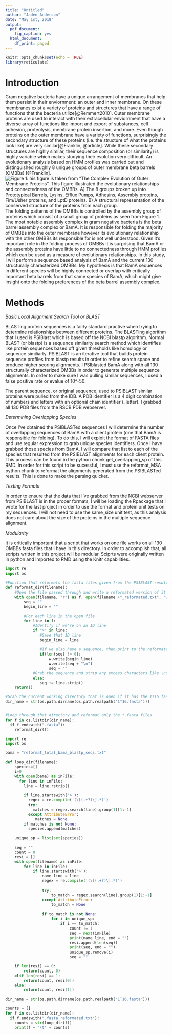 ```yaml
---
title: "Untitled"
author: "Jaden Anderson"
date: "May 1st, 2018"
output:
  pdf_document:
    fig_caption: yes
  html_document:
    df_print: paged
---
```


```r
knitr::opts_chunk$set(echo = TRUE)
library(reticulate)
```
# Introduction

Gram negative bacteria have a unique arrangement of membranes that help them persist in their enviornment: an outer and inner membrane. On these membranes exist a variety of proteins and structures that have a range of functions that the bacteria utilize[@Remmert2010]. Outer membrane proteins are used to interact with their extracellular enviornment that have a diverse array of functions like import and export of substances, cell adhesion, proteolysis, membrane protein insertion, and more. Even though proteins on the outer membrane have a variety of functions, surprisingly the secondary structure of these proteins (i.e. the structure of what the proteins look like) are very similar[@Franklin, @article]. While these secondary structures are highly similar, their sequence composition (or similarity) is highly variable which makes studying their evolution very difficult. An evolutionary analysis based on HMM profiles was carried out and distinguished roughly 8 unique groups of outer membrane beta barrels (OMBBs) [@Franklin]. ![Figure 1: his figure is taken from "The Complex Evolution of Outer Membrane Proteins". This figure illustrated the evolutionary relationships and connectedness of the OMBBs. A) The 8 groups broken up into Prototypical Barrels, Lysins, Efflux Pumps, Adhesins, Assembly proteins, Fim/Usher proteins, and LptD proteins. B) A structural representation of the conserved structure of the proteins from each group. ](groups_ombbs.png) The folding patterns of the OMBBs is controlled by the assembly group of proteins which consist of a small group of proteins as seen from Figure 1. The most notable assembly complex in gram negative bacteria is the beta barrel assembly complex or BamA. It is responsible for folding the majority of OMBBs into the outer membrane however its evolutionary relationship with the other OMBBs its responsible for is not well understood. Given it's important role in the folding process of OMBBs it is surprising that BamA or the assembly proteins have little to no connectedness through HMM profiles which can be used as a measure of evolutionary relationships. In this study, I will perform a sequence based analysis of BamA and the current 130 structurally characterized OMBBs. My hypothesis is that BamA sequences in different species will be highly connected or overlap with critically important beta barrels from that same species of BamA, which might give insight onto the folding preferences of the beta barrel assembly complex.

# Methods

_Basic Local Alignment Search Tool or BLAST_

BLASTing protein sequences is a fairly standard practive when trying to determine relationships between different proteins. The BLASTing algorithm that I used is PSIBlast which is based off the NCBI blastp algorithm. Normal BLAST (or blastp) is a sequence similarity search method which identifies like protein sequences based off given thresholds like homology or sequence similiarty. PSIBLAST is an iterative tool that builds protein sequence profiles from blastp results in order to refine search space and produce higher scoring alignments. I PSIblasted BamA along with all 130 structurally characterized OMBBs in order to generate multiple sequence alignments. In order to make sure I was pulling similar sequences, I used a false positive rate or evalue of 10^-50. 

The parent sequence, or original sequence, used to PSIBLAST similar proteins were pulled from the IDB. A PDB identifier is a 4 digit combination of numbers and letters with an optional chain identifier (_letter). I grabbed all 130 PDB files from the RSCB PDB webserver. 

_Determining Overlapping Species_

Once I've obtained the PSIBLASTed sequences I will determine the number of overlapping sequences of BamA with a client protein (one that BamA is responsible for folding). To do this, I will exploit the format of FASTA files and use regular expression to grab unique species identifiers. Once I have grabbed those species from BamA, I will compare that list to each of the species that resulted from the PSIBLAST alignments for each client protein. This process can be found in the python chunk get_overlapping_sp of this RMD. In order for this script to be sucessful, I must use the reformat_MSA python chunk to reformat the alignments generated from the PSIBLASTed results. This is done to make the parsing quicker. 

_Testing Formats_

In order to ensure that the data that I've grabbed from the NCBI webserver from PSIBLAST is in the proper formats, I will be loading the Rpackage that I wrote for the last project in order to use the format and protein unit tests on my sequences. I will not need to use the same_size unit test, as this analysis does not care about the size of the proteins in the multiple sequence alignment. 

_Modularity_

It is critically important that a script that works on one file works on all 130 OMBBs fasta files that I have in this directory. In order to accomplish that, all scripts written in this project will be modular. Sciprts were originally written in python and imported to RMD using the Knitr capabilities.
```python
import re
import os

#Function that reformats the fasta files given from the PSIBLAST result into identifier and sequence on serperate lines
def reformat_dir(filename):
    #Open the file passed through and write a reformated version of it with the same PDB identifier
    with open(filename, "r") as f, open(filename +"_reformated.txt", "w+") as w:
        seq = ""
        begin_line = ""
        
        #For each line in the open file
        for line in f:	
            #Identify if we're on an ID line
            if ">" in line:
               #Save that ID line
               begin_line = line
               
               #If we also have a sequence, then print to the reformated file
               if(len(seq) != 0):
                   w.write(begin_line)
                   w.write(seq + "\n")
                   seq = ""			
            #Grab the sequence and strip any excess characters like \ns or whitespace
            else:
               seq += line.strip()
    return()

#Grab the current working directory that is open if it has the 1T16.fasta file in it
dir_name = str(os.path.dirname(os.path.realpath("1T16.fasta")))


#Loop through that directory and reformat only the *.fasta files
for f in os.listdir(dir_name):
  if f.endswith(".fasta"):
    reformat_dir(f)
```

```python
import re
import os

bama = "reformat_total_bama_blastp_seqs.txt"

def loop_dir(filename):
    species=[]
    i=0
    with open(bama) as inFile:
      for line in inFile:
        line = line.rstrip()
    
        if line.startswith('>'):
          regex = re.compile('(\[(.+?)\].*)')
          try:
            matches = regex.search(line).group(1)[1:-1]
          except AttributeError:
             matches = None		  
        if matches is not None:
          species.append(matches)
 
    unique_sp = list(set(species))

    seq = ""
    count = 0
    resi = []
    with open(filename) as inFile:
        for line in inFile:
            if line.startswith('>'):
                name_line = line
                regex = re.compile('(\[(.+?)\].*)')
                
                try:
                    to_match = regex.search(line).group(1)[1:-1]
                except AttributeError:
                    to_match = None 
                
                if to_match is not None:
                    for i in unique_sp:
                        if i == to_match:
                            count += 1
                            seq = next(inFile)
                            print(name_line, end = "")
                            resi.append(len(seq))
                            print(seq, end = "")
                            unique_sp.remove(i)
                            seq = ""

    if len(resi) == 0:
        return(count, 0)
    elif len(resi) == 1:
        return(count, resi[0])
    else:
        return(count, resi[1])

dir_name = str(os.path.dirname(os.path.realpath("1T16.fasta")))

counts = []
for f in os.listdir(dir_name):
  if f.endswith(".fasta_reformated.txt"):
    counts = str(loop_dir(f))
    print(f + "\t" + counts)
```
